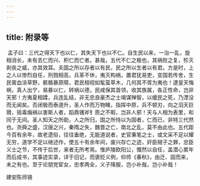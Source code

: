 ```yaml
---
---
---
```

title: 附录等
---

 孟子曰：三代之得天下也以仁，其失天下也以不仁。自生民以来，一治一乱，旋相消长，未有去仁而兴、积仁而亡者。甚哉，五代不仁之极也，其祸败之复，殄灭剥丧之威，亦其效耳。夫国之所以存者以有民，民之所以生者以有君。方是时，上之人以惨烈自任，刑戮相高，兵革不休，夷灭构祸，置君犹易吏，变国若传舍，生民膏血涂草野，骸骼暴原隰，君民相视如髦蛮草木，几何其不胥为夷也！逮皇天悔祸，真人出宁，易暴以仁，转祸以德，民咸保其首领，收其族属，各正性命，岂非天邪！方夷夏相蹂，兵连乱结，非无忠良豪杰之士竭谋殚智，以缓民之死，乃湮没而无闻矣。否闭极而泰道升，圣人作而万物睹，指挥中原，兵不顿刃，向之滔天巨猾，摇毒煽祸以害斯人者，蹈鼎镬斧钅质之不暇，岂非人邪！天与人相为表里，和同于无间。圣人知天之所助，人之所归，国之所恃以为固者，仁而已，非特三代然也。尧舜之盛，汉唐之兴，秦隋之失，魏晋之亡，南北之乱，莫不由此也。五代距今百有余年，故老遗俗，往往垂绝，无能道说者，史官秉笔之士，或文采不足以耀无穷，道学不足以继述作，使五十有余年间，废兴存亡之迹，奸臣贼子之罪，忠臣义士之节，不传于后世，来者无所考焉。惟庐陵欧阳公，慨然以自任，盖潜心累年而后成书，其事迹实录，详于旧记，而褒贬义例，仰师《春秋》，由迁、固而来，未之有也。至于论朋党宦女，忠孝两全，义子降服，岂小补哉，岂小补哉！

建安陈师锡

